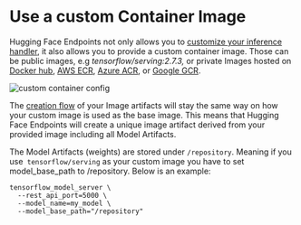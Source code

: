 # Use a custom Container Image


Hugging Face Endpoints not only allows you to [customize your inference handler](/docs/guides/guides/custom_handler), it also allows you to provide a custom container image. Those can be public images, e.g _tensorflow/serving:2.7.3,_ or private Images hosted on [Docker hub](https://hub.docker.com/), [AWS ECR](https://aws.amazon.com/ecr/?nc1=h_ls), [Azure ACR](https://azure.microsoft.com/de-de/services/container-registry/), or [Google GCR](https://cloud.google.com/container-registry?hl=de). 

<img src="https://raw.githubusercontent.com/huggingface/hf-endpoints-documentation/main/assets/custom_container.png" alt="custom container config" />


The [creation flow](/docs/guides/) of your Image artifacts will stay the same way on how your custom image is used as the base image. This means that Hugging Face Endpoints will create a unique image artifact derived from your provided image including all Model Artifacts. 

The Model Artifacts (weights) are stored under `/repository`. Meaning if you use` tensorflow/serving` as your custom image you have to set model_base_path to /repository. Below is an example:


```
tensorflow_model_server \
  --rest_api_port=5000 \
  --model_name=my_model \
  --model_base_path="/repository"
```

